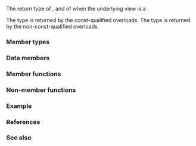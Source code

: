{{cpp/ranges/cartesian_product_view/title|''iterator''}}
{{cpp/ranges/cartesian_product_view/navbar}}

{{ddcl|since=c++23|notes={{mark expos}}|
template&lt; bool Const &gt;
class /*iterator*/
}}

The return type of {{rlpt|begin|cartesian_product_view::begin}}, and of {{rlpt|end|cartesian_product_view::end}} when the underlying view {{tt|V}} is a {{lconcept|common_range}}.

The type {{c|/*iterator*/&lt;true&gt;}} is returned by the const-qualified overloads. The type {{c|/*iterator*/&lt;false&gt;}} is returned by the non-const-qualified overloads.

===Member types===
{{dsc begin}}
{{dsc hitem|Member|Definition}}
{{dsc expos mem type|Parent|private=yes|{{cpp/ranges/maybe-const|ranges::cartesian_product_view&gt;}}}}
{{dsc|{{tt|iterator_category}}|{{c/core|std::input_iterator_tag}}}}
{{dsc|{{tt|iterator_concept}}|
* {{lc|std::random_access_iterator_tag}}, if {{c/core|/*cartesian-product-is-random-access*/&lt;Const, First, Vs...&gt;}} is modeled,
* {{lc|std::bidirectional_iterator_tag}}, if {{c/core|/*cartesian-product-is-bidirectional*/&lt;Const, First, Vs...&gt;}} is modeled,
* {{lc|std::forward_iterator_tag}}, if {{cpp/ranges/maybe-const|First}} models {{lconcept|forward_range}},
* {{lc|std::input_iterator_tag}}, otherwise.}}
{{dsc|{{tt|value_type}}|{{cc multi
|std::tuple&lt;ranges::range_value_t&lt;/*maybe-const*/&lt;Const, First&gt;&gt;,
|           ranges::range_value_t&lt;/*maybe-const*/&lt;Const, Vs&gt;&gt;...&gt;;}}
}}
{{dsc|{{tt|reference}}|{{cc multi
|std::tuple&lt;ranges::range_reference_t&lt;/*maybe-const*/&lt;Const, First&gt;&gt;,
|           ranges::range_reference_t&lt;/*maybe-const*/&lt;Const, Vs&gt;&gt;...&gt;;}}
}}
{{dsc|{{tt|difference_type}}|An implementation-defined ''signed-integer-like'' type (maybe the smallest of such types), which is sufficiently wide to store the product of the maximum sizes of all underlying ranges, if such type exists.}}
{{dsc end}}

===Data members===
{{dsc begin}}
{{dsc hitem|Member|Definition}}
{{dsc expos mem obj|parent_|private=yes|spec={{tti|Parent*}}|A pointer to the parent object {{rlpt|cartesian_product_view}}}}
{{dsc expos mem obj|current_|private=yes|A tuple of iterators to the current underlying elements of type {{cc multi
|std::tuple&lt;ranges::iterator_t&lt;/*maybe-const*/&lt;Const, First&gt;&gt;,
|           ranges::iterator_t&lt;/*maybe-const*/&lt;Const, Vs&gt;&gt;...&gt;}}}}
{{dsc end}}

===Member functions===
{{dsc begin}}
{{dsc mem ctor|cpp/ranges/cartesian_product_view/iterator/iterator|constructs an iterator}}
{{dsc mem fun|cpp/ranges/cartesian_product_view/iterator/operator*|accesses the element}}
{{dsc mem fun|cpp/ranges/cartesian_product_view/iterator/operator_at|title=operator[]|accesses an element by index}}
{{dsc inc|cpp/ranges/adaptor/iterator/dsc operator arith|cartesian_product_view}}
{{dsc expos mem fun|cpp/ranges/cartesian_product_view/iterator/helpers#next|title=''next''|advances the iterator}}
{{dsc expos mem fun|cpp/ranges/cartesian_product_view/iterator/helpers#prev|title=''prev''|decrements the iterator}}
{{dsc expos mem fun|cpp/ranges/cartesian_product_view/iterator/helpers#distance_from|title=''distance_from''|returns the distance between two iterators}}
{{dsc end}}

===Non-member functions===
{{dsc begin}}
{{dsc fun|cpp/ranges/cartesian_product_view/iterator/operator_cmp|title=operator==&lt;br&gt;operator&lt;=&gt;|compares the underlying iterators|notes={{mark c++23}}}}
{{dsc fun|cpp/ranges/cartesian_product_view/iterator/operator_arith2|title=operator+&lt;br&gt;operator-|performs iterator arithmetic|notes={{mark c++23}}}}
{{dsc fun|cpp/ranges/cartesian_product_view/iterator/iter_move|casts the result of dereferencing the underlying iterator to its associated rvalue reference type|notes={{mark c++23}}}}
{{dsc fun|cpp/ranges/cartesian_product_view/iterator/iter_swap|swaps underlying pointed-to elements|notes={{mark c++23}}}}
{{dsc end}}

===Example===
{{example}}

===References===
{{ref std c++23}}
{{ref std|title=Class template {{tt|cartesian_product_view::iterator}}|id=range.cartesian.iterator|section=26.7.32.3}}
{{ref std end}}

===See also===
{{dsc begin}}
{{dsc end}}

{{langlinks|de|es|ja|ru|zh}}